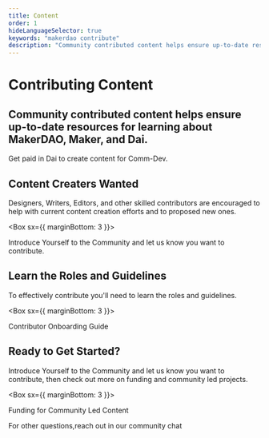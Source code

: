 ```yaml
---
title: Content
order: 1
hideLanguageSelector: true
keywords: "makerdao contribute"
description: "Community contributed content helps ensure up-to-date resources for learning about MakerDAO, Maker, and Dai."
---
```

# Contributing Content

## Community contributed content helps ensure up-to-date resources for learning about MakerDAO, Maker, and Dai.

<Callout secondary icon="sai_color">

Get paid in Dai to create content for Comm-Dev.

</Callout>

## Content Creaters Wanted

Designers, Writers, Editors, and other skilled contributors are encouraged to help with current content creation efforts and to proposed new ones.

<Box sx={{ marginBottom: 3 }}>

<Link to="https://chat.makerdao.com/">Introduce Yourself to the Community and let us know you want to contribute.</Link>

</Box>

## Learn the Roles and Guidelines

To effectively contribute you'll need to learn the roles and guidelines.

<Box sx={{ marginBottom: 3 }}>

<Link to="/work_with_us/onboarding/">Contributor Onboarding Guide</Link>

</Box>

<Tout alt image>

<Box>

## Ready to Get Started?

Introduce Yourself to the Community and let us know you want to contribute, then check out more on funding and community led projects.

<Box sx={{ marginBottom: 3 }}>

<Link to="/funding/community-projects/">Funding for Community Led Content</Link>

</Box>

For other questions,reach out in our <Link to="https://chat.makerdao.com/channel/community-development" icon="rocketchat">community chat</Link>

</Box>

</Tout>
